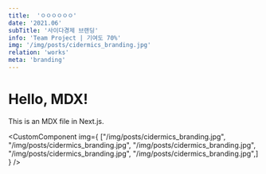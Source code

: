 ```yaml
---
title:  'ㅇㅇㅇㅇㅇㅇ'
date: '2021.06'
subTitle: '사이다경제 브랜딩'
info: 'Team Project | 기여도 70%'
img: '/img/posts/cidermics_branding.jpg'
relation: 'works'
meta: 'branding'
---
```



# Hello, MDX!

This is an MDX file in Next.js.

<CustomComponent 
  img={
    ["/img/posts/cidermics_branding.jpg",
    "/img/posts/cidermics_branding.jpg",
    "/img/posts/cidermics_branding.jpg",
    "/img/posts/cidermics_branding.jpg",
    "/img/posts/cidermics_branding.jpg",]
  }
/>
